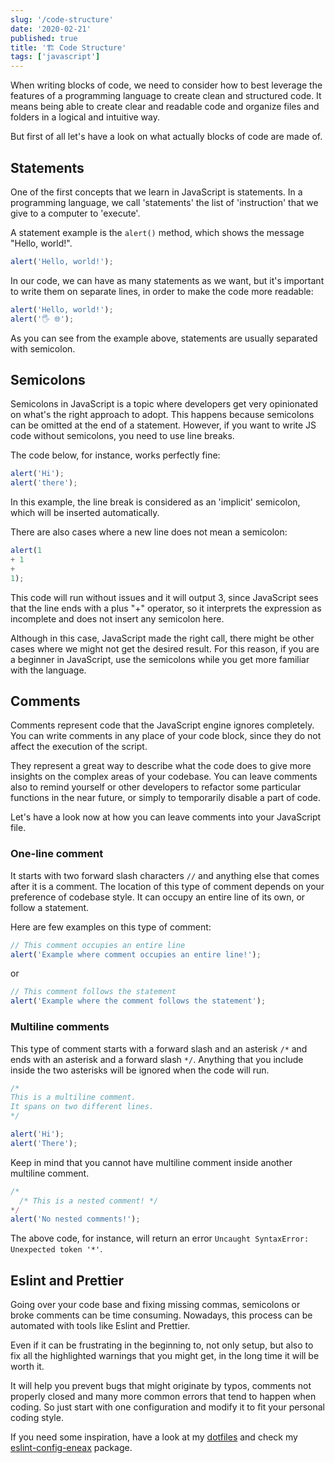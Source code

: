 ```yaml
---
slug: '/code-structure'
date: '2020-02-21'
published: true
title: '🏗️ Code Structure'
tags: ['javascript']
---
```


When writing blocks of code, we need to consider how to best leverage the features of a programming language to create clean and structured code.
It means being able to create clear and readable code and organize files and folders in a logical and intuitive way.

But first of all let's have a look on what actually blocks of code are made of.

## Statements

One of the first concepts that we learn in JavaScript is statements.
In a programming language, we call 'statements' the list of 'instruction' that we give to a computer to 'execute'.

A statement example is the `alert()` method, which shows the message "Hello, world!".

```js
alert('Hello, world!');
```

In our code, we can have as many statements as we want, but it's important to write them on separate lines,
in order to make the code more readable:

```js
alert('Hello, world!');
alert('🖐️ 🌐');
```

As you can see from the example above, statements are usually separated with semicolon.

## Semicolons

Semicolons in JavaScript is a topic where developers get very opinionated on what's the right approach to adopt.
This happens because semicolons can be omitted at the end of a statement.
However, if you want to write JS code without semicolons, you need to use line breaks.

The code below, for instance, works perfectly fine:

```js
alert('Hi');
alert('there');
```

In this example, the line break is considered as an 'implicit' semicolon, which will be inserted automatically.

There are also cases where a new line does not mean a semicolon:

<!-- prettier-ignore -->
```js
alert(1 
+ 1
+
1);
```

This code will run without issues and it will output 3, since JavaScript sees that the line ends with a plus "+" operator,
so it interprets the expression as incomplete and does not insert any semicolon here.

Although in this case, JavaScript made the right call, there might be other cases where we might not get the desired result.
For this reason, if you are a beginner in JavaScript, use the semicolons while you get more familiar with the language.

## Comments

Comments represent code that the JavaScript engine ignores completely.
You can write comments in any place of your code block, since they do not affect the execution of the script.

They represent a great way to describe what the code does to give more insights on the complex areas of your codebase.
You can leave comments also to remind yourself or other developers to refactor some particular functions in the near future,
or simply to temporarily disable a part of code.

Let's have a look now at how you can leave comments into your JavaScript file.

### One-line comment

It starts with two forward slash characters `//` and anything else that comes after it is a comment.
The location of this type of comment depends on your preference of codebase style.
It can occupy an entire line of its own, or follow a statement.

Here are few examples on this type of comment:

```js
// This comment occupies an entire line
alert('Example where comment occupies an entire line!');
```

or

```js
// This comment follows the statement
alert('Example where the comment follows the statement');
```

### Multiline comments

This type of comment starts with a forward slash and an asterisk `/*` and ends with an asterisk and a forward slash `*/`.
Anything that you include inside the two asterisks will be ignored when the code will run.

```js
/*
This is a multiline comment.
It spans on two different lines.
*/

alert('Hi');
alert('There');
```

Keep in mind that you cannot have multiline comment inside another multiline comment.

```js
/*
  /* This is a nested comment! */
*/
alert('No nested comments!');
```

The above code, for instance, will return an error `Uncaught SyntaxError: Unexpected token '*'`.

## Eslint and Prettier

Going over your code base and fixing missing commas, semicolons or broke comments can be time consuming.
Nowadays, this process can be automated with tools like Eslint and Prettier.

Even if it can be frustrating in the beginning to, not only setup, but also to fix all the highlighted warnings that you might get,
in the long time it will be worth it.

It will help you prevent bugs that might originate by typos, comments not properly closed and many more common errors that tend to happen when coding. So just start with one configuration and modify it to fit your personal coding style.

If you need some inspiration, have a look at my <a href='https://github.com/eneax/dotfiles' target='_blank'>dotfiles</a> and check my <a href='https://github.com/eneax/eslint-config-eneax' target='_blank'>eslint-config-eneax</a> package.
